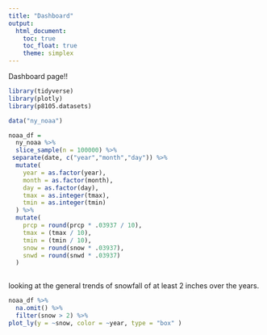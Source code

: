 ```yaml
---
title: "Dashboard"
output: 
  html_document:
    toc: true
    toc_float: true
    theme: simplex
---
```




Dashboard page!!

```r
library(tidyverse)
library(plotly)
library(p8105.datasets)
```

```r
data("ny_noaa")
```


```r
noaa_df =
  ny_noaa %>% 
  slice_sample(n = 100000) %>% 
 separate(date, c("year","month","day")) %>% 
  mutate(
    year = as.factor(year),
    month = as.factor(month),
    day = as.factor(day),
    tmax = as.integer(tmax),
    tmin = as.integer(tmin)
  ) %>% 
  mutate(
    prcp = round(prcp * .03937 / 10),
    tmax = (tmax / 10),
    tmin = (tmin / 10),
    snow = round(snow * .03937),
    snwd = round(snwd * .03937)
  )
  
```


looking at the general trends of snowfall of at least 2 inches over the years. 
```r
noaa_df %>% 
  na.omit() %>% 
  filter(snow > 2) %>% 
plot_ly(y = ~snow, color = ~year, type = "box" )
```



